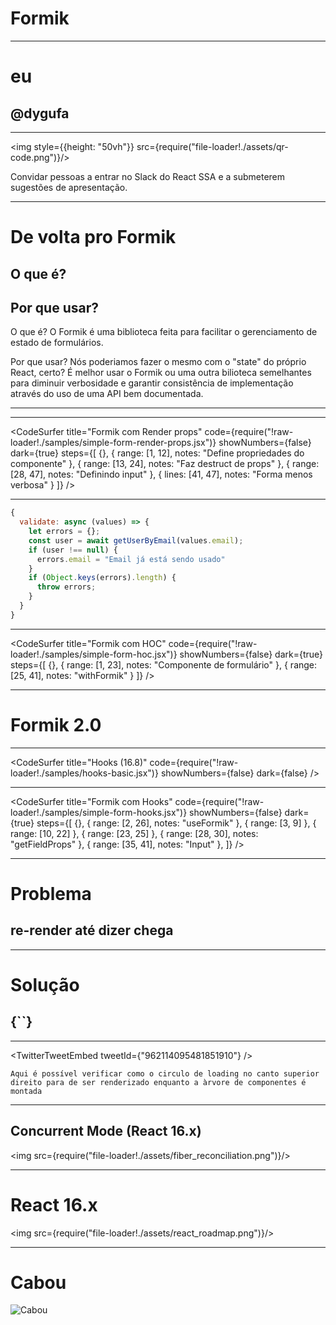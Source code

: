 


<Head>
    <title>Formik</title>
</Head>

# Formik

---

# eu
## @dygufa

---

<img style={{height: "50vh"}} src={require("file-loader!./assets/qr-code.png")}/>

<Notes>Convidar pessoas a entrar no Slack do React SSA e a submeterem sugestões de apresentação.</Notes>

---

# De volta pro Formik

<Appear>
  <h2>O que é?</h2>
  <h2>Por que usar?</h2>
</Appear>

<Notes>
  O que é?
  O Formik é uma biblioteca feita para facilitar o gerenciamento de estado de formulários.

  Por que usar?
  Nós poderiamos fazer o mesmo com o "state" do próprio React, certo? É melhor usar o Formik ou uma outra bilioteca semelhantes para diminuir verbosidade e garantir consistência de implementação através do uso de uma API bem documentada.
</Notes>

---

<SimpleForm/>

---

<CodeSurfer
  title="Formik com Render props"
  code={require("!raw-loader!./samples/simple-form-render-props.jsx")}
  showNumbers={false}
  dark={true}
  steps={[
    {},
    { range: [1, 12], notes: "Define propriedades do componente" },
    { range: [13, 24], notes: "Faz destruct de props" },
    { range: [28, 47], notes: "Definindo input" },
    { lines: [41, 47], notes: "Forma menos verbosa" }
  ]}
/>

---

```jsx
{
  validate: async (values) => {
    let errors = {};
    const user = await getUserByEmail(values.email);
    if (user !== null) {
      errors.email = "Email já está sendo usado"
    }
    if (Object.keys(errors).length) {
      throw errors;
    }
  }
}
```
---

<CodeSurfer
  title="Formik com HOC"
  code={require("!raw-loader!./samples/simple-form-hoc.jsx")}
  showNumbers={false}
  dark={true}
  steps={[
    {},
    { range: [1, 23], notes: "Componente de formulário" },
    { range: [25, 41], notes: "withFormik" }
  ]}
/>

---

# Formik 2.0

---

<CodeSurfer
  title="Hooks (16.8)"
  code={require("!raw-loader!./samples/hooks-basic.jsx")}
  showNumbers={false}
  dark={false}
/>

---

<CodeSurfer
  title="Formik com Hooks"
  code={require("!raw-loader!./samples/simple-form-hooks.jsx")}
  showNumbers={false}
  dark={true}
  steps={[
    {},
    { range: [2, 26], notes: "useFormik" },
    { range: [3, 9] },
    { range: [10, 22] },
    { range: [23, 25] },
    { range: [28, 30], notes: "getFieldProps" },
    { range: [35, 41], notes: "Input" },
  ]}
/>

---

<Appear>
  <h1>Problema</h1>
  <h2>re-render até dizer chega</h2>
  <hr/>
  <h1>Solução</h1>
  <h2>{`<FastField />`}</h2>
</Appear>

---


<TwitterTweetEmbed tweetId={"962114095481851910"} />

```notes
Aqui é possível verificar como o circulo de loading no canto superior direito para de ser renderizado enquanto a àrvore de componentes é montada
```

---

## Concurrent Mode (React 16.x)

<img src={require("file-loader!./assets/fiber_reconciliation.png")}/>

---

# React 16.x

<img src={require("file-loader!./assets/react_roadmap.png")}/>

---

# Cabou

![Cabou](https://media.giphy.com/media/tjMXCTZDsyFs4/giphy.gif)



